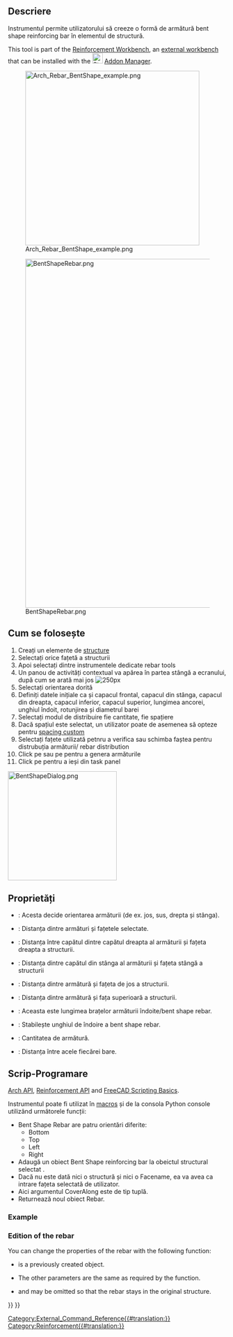 <languages/>

<div class="mw-translate-fuzzy">
{{GuiCommandAddon|Name=Arch Rebar BentShape|Workbenches=[[Arch_Workbench/ro|Arch]]|Addon=Reinforcement|MenuLocation=Arch → Rebar tools|Shortcut=None|SeeAlso=[[Arch_Rebar_Stirrup|Stirrup]]}}
</div>

{{GuiCommand
|Name=Reinforcement BentShapeRebar
|MenuLocation=3D/BIM → Reinforcement tools → Bent-Shape Rebar
|Workbenches=[[Reinforcement_Workbench|Reinforcement]], [[BIM_Workbench|BIM]]
|Version=0.17
|SeeAlso=
}}

<span id="Description"></span>
==Descriere==

<div class="mw-translate-fuzzy">
Instrumentul {{KEY|[[Image:Arch_Rebar_BentShape.png|16px]] Bent Shape Rebar}} permite utilizatorului să creeze o formă de armătură bent shape reinforcing bar în elementul de structură.
</div>

This tool is part of the [[Reinforcement_Workbench|Reinforcement Workbench]], an [[External_workbenches|external workbench]] that can be installed with the [[Image:Std_AddonMgr.svg|24px]] [[Std_AddonMgr|Addon Manager]].

[[Image:Arch_Rebar_BentShape_example.png|400px]]
<div class="mw-translate-fuzzy">
[[Image:BentShapeRebar.png|800px]]
</div>

<span id="Usage"></span>
== Cum se folosește ==

<div class="mw-translate-fuzzy">
# Creați un elemente de  [[Arch Structure|structure]] 
# Selectați orice fațetă a structurii
# Apoi selectați  {{KEY|[[Image:Arch_Rebar_BentShape.png|16px]] Bent Shape Rebar}} dintre instrumentele dedicate rebar tools
# Un panou de activități contextual va apărea în partea stângă a ecranului, după cum se arată mai jos [[Image: BentShapeDialog.png | 250px]]
# Selectați orientarea dorită
# Definiți datele inițiale ca și capacul frontal, capacul din stânga, capacul din dreapta, capacul inferior, capacul superior, lungimea ancorei, unghiul îndoit, rotunjirea și diametrul barei
# Selectați modul de distribuire fie cantitate, fie spațiere
# Dacă spațiul este selectat, un utilizator poate de asemenea să opteze pentru [[Custom_Spacing | spacing custom]]
# Selectați fațete utilizată petnru a verifica sau schimba faștea pentru distrubuția armăturii/ rebar distribution
# Click pe {{KEY|OK}} sau pe {{KEY|Apply}} pentru a genera armăturile
# Click pe {{KEY|Cancel}} pentru a ieși din task panel
</div>

[[Image:BentShapeDialog.png|250px]]
{{Caption|Task panel for the tool}}

<span id="Properties"></span>
==Proprietăți== 

* {{PropertyData|Orientation}}: Acesta decide orientarea armăturii (de ex. jos, sus, drepta și stânga).
* {{PropertyData|Front Cover}}: Distanța dintre armături și fațetele selectate.
* {{PropertyData|Right Cover}}: Distanța între capătul dintre capătul dreapta al armăturii și fațeta dreapta a structurii.
* {{PropertyData|Left Cover}}: Distanța dintre capătul din stânga al armăturii și fațeta stângă a structurii
* {{PropertyData|Bottom Cover}}: Distanța dintre armătură și fațeta de jos a structurii.
* {{PropertyData|Top Cover}}: Distanța dintre armătură și fața superioară a structurii.
* {{PropertyData|Anchor Length}}: Aceasta este lungimea brațelor armăturii îndoite/bent shape rebar.
* {{PropertyData|Bent Angle}}: Stabilește unghiul de îndoire a bent shape rebar.
* {{PropertyData|Amount}}: Cantitatea de armătură.
* {{PropertyData|Spacing}}: Distanța între acele fiecărei bare.

<span id="Scripting"></span>
<div class="mw-translate-fuzzy">
== Scrip-Programare ==
</div>

{{Emphasis|See also:}} [[Arch API|Arch API]], [[Reinforcement API|Reinforcement API]] and [[FreeCAD Scripting Basics|FreeCAD Scripting Basics]].

<div class="mw-translate-fuzzy">
Instrumentul  {{KEY|[[Image:Arch_Rebar_BentShape.png|16px]] Bent Shape Rebar}} poate fi utilizat în [[macros]] și de la consola Python console utilizând următorele funcții:
</div>
{{Code|code=
Rebar = makeBentShapeRebar(f_cover, b_cover, l_cover, r_cover,
                           diameter, t_cover, bentLength, bentAngle, rounding, amount_spacing_check, amount_spacing_value, orientation="Bottom",
                           structure=None, facename=None)
}}

<div class="mw-translate-fuzzy">
* Bent Shape Rebar are patru orientări diferite:
** Bottom
** Top
** Left
** Right
* Adaugă un obiect Bent Shape reinforcing bar la obeictul structural selectat .
* Dacă nu este dată nici o structură și nici o Facename, ea va avea ca intrare fațeta selectată de utilizator.
* Aici argumentul CoverAlong este de tip tuplă.
* Returnează noul obiect Rebar.
</div>

=== Example ===

{{Code|code=
import FreeCAD, Arch, BentShapeRebar

Structure = Arch.makeStructure(length=1000, width=1000, height=100)
Structure.ViewObject.Transparency = 80
FreeCAD.ActiveDocument.recompute()

Rebar = BentShapeRebar.makeBentShapeRebar(50, 20, 20, 20,
                                          8, 40, 100, 135, 2, True, 4, "Bottom", Structure, "Face4")
Rebar.ViewObject.ShapeColor = (0.9, 0.0, 0.0)

Rebar2 = BentShapeRebar.makeBentShapeRebar(50, 40, 20, 20,
                                           8, 20, 100, 135, 2, True, 4, "Bottom", Structure, "Face6")
Rebar2.ViewObject.ShapeColor = (0.0, 0.0, 0.9) 
}}

=== Edition of the rebar ===

You can change the properties of the rebar with the following function:

{{Code|code=
editBentShapeRebar(Rebar, f_cover, b_cover, l_cover, r_cover,
                   diameter, t_cover, bentLength, bentAngle, rounding, amount_spacing_check, amount_spacing_value, orientation,
                   structure=None, facename=None)
}}

* {{incode|Rebar}} is a previously created {{incode|BentShapeRebar}} object.
* The other parameters are the same as required by the {{incode|makeBentShapeRebar()}} function.
* {{incode|structure}} and {{incode|facename}} may be omitted so that the rebar stays in the original structure.

{{Code|code=
import BentShapeRebar

BentShapeRebar.editBentShapeRebar(Rebar, 50, 20, 20, 20,
                                  12, 20, 100, 155, 2, True, 6, "Top")

BentShapeRebar.editBentShapeRebar(Rebar2, 50, 35, 20, 20,
                                  12, 35, 100, 155, 2, True, 6, "Top")
}}


<div class="mw-translate-fuzzy">
{{docnav|[[Arch_Rebar_LShape|LShape Rebar]]|[[Arch_Rebar_Stirrup|Stirrup Rebar]]|[[Arch_Workbench/es|Arch]]|IconL=Arch_Rebar_LShape.svg |IconC=Workbench_Arch.svg |IconR=Arch_Rebar_Stirrup.svg}}
</div>

[[Category:External_Command_Reference{{#translation:}}]]
[[Category:Reinforcement{{#translation:}}]]
{{BIM_Tools_navi{{#translation:}}}}
{{Userdocnavi{{#translation:}}}}